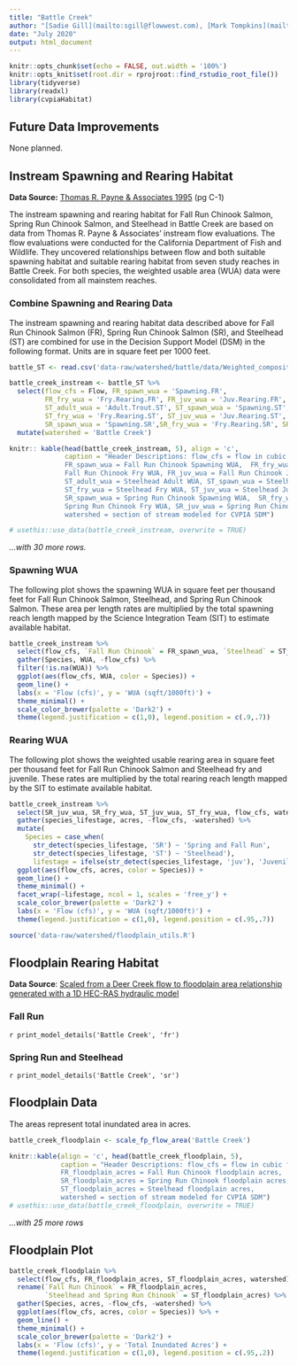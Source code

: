 ```yaml
---
title: "Battle Creek"
author: "[Sadie Gill](mailto:sgill@flowwest.com), [Mark Tompkins](mailto:mtompkins@flowwest.com)"
date: "July 2020"
output: html_document
---
```

```r
knitr::opts_chunk$set(echo = FALSE, out.width = '100%')
knitr::opts_knit$set(root.dir = rprojroot::find_rstudio_root_file())
library(tidyverse)
library(readxl)
library(cvpiaHabitat)
```
## Future Data Improvements
None planned. 

## Instream Spawning and Rearing Habitat
**Data Source:** [Thomas R. Payne & Associates 1995](https://s3-us-west-2.amazonaws.com/cvpiahabitat-r-package/cvpia-sit-model-inputs/Payne1995_BattleCreekIFIM.pdf){target="_blank"} (pg C-1)

The instream spawning and rearing habitat for Fall Run Chinook Salmon, Spring Run Chinook Salmon, and Steelhead in Battle Creek are based on data from Thomas R. Payne & Associates' instream flow evaluations. The flow evaluations were conducted for the California Department of Fish and Wildlife. They uncovered relationships between flow and both suitable spawning habitat and suitable rearing habitat from seven study reaches in Battle Creek. For both species, the weighted usable area (WUA) data were consolidated from all mainstem reaches. 

### Combine Spawning and Rearing Data
The instream spawning and rearing habitat data described above for Fall Run Chinook Salmon (FR), Spring Run Chinook Salmon (SR), and Steelhead (ST) are combined for use in the Decision Support Model (DSM) in the following format. Units are in square feet per 1000 feet. 
```r
battle_ST <- read.csv('data-raw/watershed/battle/data/Weighted_composite_Battle.csv', skip = 1) 

battle_creek_instream <- battle_ST %>% 
  select(flow_cfs = Flow, FR_spawn_wua = 'Spawning.FR',
         FR_fry_wua = 'Fry.Rearing.FR', FR_juv_wua = 'Juv.Rearing.FR',
         ST_adult_wua = 'Adult.Trout.ST', ST_spawn_wua = 'Spawning.ST',
         ST_fry_wua = 'Fry.Rearing.ST', ST_juv_wua = 'Juv.Rearing.ST', 
         SR_spawn_wua = 'Spawning.SR',SR_fry_wua = 'Fry.Rearing.SR', SR_juv_wua = 'Juv.Rearing.SR') %>%
  mutate(watershed = 'Battle Creek')

knitr:: kable(head(battle_creek_instream, 5), align = 'c', 
              caption = "Header Descriptions: flow_cfs = flow in cubic feet per second,
              FR_spawn_wua = Fall Run Chinook Spawning WUA,  FR_fry_wua = 
              Fall Run Chinook Fry WUA, FR_juv_wua = Fall Run Chinook Juvenile WUA, 
              ST_adult_wua = Steelhead Adult WUA, ST_spawn_wua = Steelhead Spawning WUA,
              ST_fry_wua = Steelhead Fry WUA, ST_juv_wua = Steelhead Juvenile WUA,
              SR_spawn_wua = Spring Run Chinook Spawning WUA,  SR_fry_wua = 
              Spring Run Chinook Fry WUA, SR_juv_wua = Spring Run Chinook Juvenile WUA,
              watershed = section of stream modeled for CVPIA SDM") 

# usethis::use_data(battle_creek_instream, overwrite = TRUE)
```

*...with 30 more rows.* 

### Spawning WUA    
The following plot shows the spawning WUA in square feet per thousand feet for Fall Run Chinook Salmon, Steelhead, and Spring Run Chinook Salmon. These area per length rates are multiplied by the total spawning reach length mapped by the Science Integration Team (SIT) to estimate available habitat.    
```r
battle_creek_instream %>% 
  select(flow_cfs, `Fall Run Chinook` = FR_spawn_wua, `Steelhead` = ST_spawn_wua, `Spring Run Chinook` = SR_spawn_wua) %>% 
  gather(Species, WUA, -flow_cfs) %>% 
  filter(!is.na(WUA)) %>% 
  ggplot(aes(flow_cfs, WUA, color = Species)) +
  geom_line() +
  labs(x = 'Flow (cfs)', y = 'WUA (sqft/1000ft)') + 
  theme_minimal() + 
  scale_color_brewer(palette = 'Dark2') + 
  theme(legend.justification = c(1,0), legend.position = c(.9,.7))
```

### Rearing WUA
The following plot shows the weighted usable rearing area in square feet per thousand feet for Fall Run Chinook Salmon and Steelhead fry and juvenile. These rates are multiplied by the total rearing reach length mapped by the SIT to estimate available habitat. 
``` r
battle_creek_instream %>% 
  select(SR_juv_wua, SR_fry_wua, ST_juv_wua, ST_fry_wua, flow_cfs, watershed) %>%
  gather(species_lifestage, acres, -flow_cfs, -watershed) %>% 
  mutate(
    Species = case_when( 
      str_detect(species_lifestage, 'SR') ~ 'Spring and Fall Run',
      str_detect(species_lifestage, 'ST') ~ 'Steelhead'),
      lifestage = ifelse(str_detect(species_lifestage, 'juv'), 'Juvenile', 'Fry')) %>% 
  ggplot(aes(flow_cfs, acres, color = Species)) +
  geom_line() +
  theme_minimal() +
  facet_wrap(~lifestage, ncol = 1, scales = 'free_y') +
  scale_color_brewer(palette = 'Dark2') +
  labs(x = 'Flow (cfs)', y = 'WUA (sqft/1000ft)') + 
  theme(legend.justification = c(1,0), legend.position = c(.95,.7))
```
```r
source('data-raw/watershed/floodplain_utils.R')
```

## Floodplain Rearing Habitat
**Data Source**: [Scaled from a Deer Creek flow to floodplain area relationship generated with a 1D HEC-RAS hydraulic model](https://s3-us-west-2.amazonaws.com/cvpiahabitat-r-package/cvpia-sit-model-inputs/DRAFT+Deer+Creek+Hydraulic+Models+Tech+Memo+6-08-07.pdf){target="_blank"}

### Fall Run
`r print_model_details('Battle Creek', 'fr')`

### Spring Run and Steelhead 
`r print_model_details('Battle Creek', 'sr')`

## Floodplain Data
The areas represent total inundated area in acres.
```r
battle_creek_floodplain <- scale_fp_flow_area('Battle Creek')

knitr::kable(align = 'c', head(battle_creek_floodplain, 5), 
             caption = "Header Descriptions: flow_cfs = flow in cubic feet per second,
             FR_floodplain_acres = Fall Run Chinook floodplain acres,
             SR_floodplain_acres = Spring Run Chinook floodplain acres,
             ST_floodplain_acres = Steelhead floodplain acres,
             watershed = section of stream modeled for CVPIA SDM") 
# usethis::use_data(battle_creek_floodplain, overwrite = TRUE) 
```

*...with 25 more rows*

## Floodplain Plot
```r
battle_creek_floodplain %>% 
  select(flow_cfs, FR_floodplain_acres, ST_floodplain_acres, watershed) %>%
  rename(`Fall Run Chinook` = FR_floodplain_acres, 
         `Steelhead and Spring Run Chinook` = ST_floodplain_acres) %>% 
  gather(Species, acres, -flow_cfs, -watershed) %>% 
  ggplot(aes(flow_cfs, acres, color = Species)) %>% +
  geom_line() +
  theme_minimal() +
  scale_color_brewer(palette = 'Dark2') +
  labs(x = 'Flow (cfs)', y = 'Total Inundated Acres') + 
  theme(legend.justification = c(1,0), legend.position = c(.95,.2))
```
